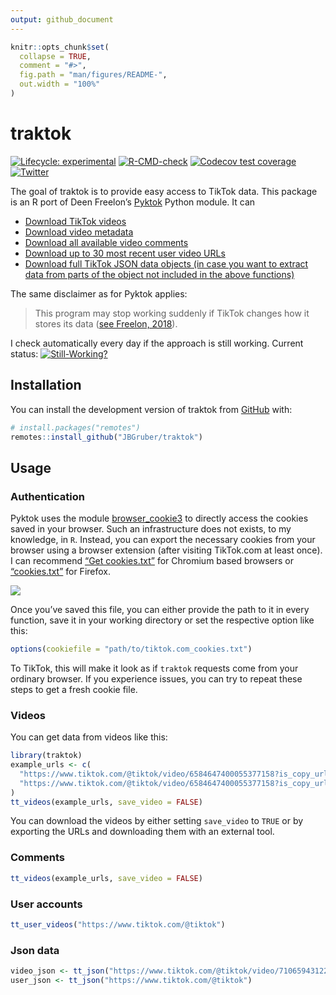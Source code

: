 ```yaml
---
output: github_document
---
```


<!-- README.md is generated from README.Rmd. Please edit that file -->

```r
knitr::opts_chunk$set(
  collapse = TRUE,
  comment = "#>",
  fig.path = "man/figures/README-",
  out.width = "100%"
)
```

# traktok

<!-- badges: start -->
[![Lifecycle: experimental](https://img.shields.io/badge/lifecycle-experimental-orange.svg)](https://lifecycle.r-lib.org/articles/stages.html#experimental)
[![R-CMD-check](https://github.com/JBGruber/traktok/actions/workflows/R-CMD-check.yaml/badge.svg)](https://github.com/JBGruber/traktok/actions/workflows/R-CMD-check.yaml)
[![Codecov test coverage](https://codecov.io/gh/JBGruber/traktok/branch/main/graph/badge.svg)](https://codecov.io/gh/JBGruber/traktok?branch=main)
[![Twitter](https://img.shields.io/twitter/url/https/twitter.com/JohannesBGruber.svg?style=social&label=Follow%20%40JohannesBGruber)](https://twitter.com/JohannesBGruber)
<!-- badges: end -->


The goal of traktok is to provide easy access to TikTok data. This package is an R port of Deen Freelon's [Pyktok](https://github.com/dfreelon/pyktok) Python module. It can

 - [Download TikTok videos](#videos)
 - [Download video metadata](#videos)
 - [Download all available video comments](#comments)
 - [Download up to 30 most recent user video URLs](#user-accounts)
 - [Download full TikTok JSON data objects (in case you want to extract data from parts of the object not included in the above functions)](#json-data)
 
The same disclaimer as for Pyktok applies: 

> This program may stop working suddenly if TikTok changes how it stores its data ([see Freelon, 2018](https://osf.io/preprints/socarxiv/56f4q/)).

I check automatically every day if the approach is still working. Current status: [![Still-Working?](https://github.com/JBGruber/traktok/actions/workflows/still-working.yaml/badge.svg)](https://github.com/JBGruber/traktok/actions/workflows/still-working.yaml)

## Installation

You can install the development version of traktok from [GitHub](https://github.com/) with:

``` r
# install.packages("remotes")
remotes::install_github("JBGruber/traktok")
```

## Usage

### Authentication

Pyktok uses the module [browser_cookie3](https://github.com/borisbabic/browser_cookie3) to directly access the cookies saved in your browser. Such an infrastructure does not exists, to my knowledge, in `R`.
Instead, you can export the necessary cookies from your browser using a browser extension (after visiting TikTok.com at least once).
I can recommend ["Get cookies.txt"](https://chrome.google.com/webstore/detail/get-cookiestxt/bgaddhkoddajcdgocldbbfleckgcbcid) for Chromium based browsers or ["cookies.txt"](https://addons.mozilla.org/en-US/firefox/addon/cookies-txt/) for Firefox.

![](man/figures/cookies.png)

Once you've saved this file, you can either provide the path to it in every function, save it in your working directory or set the respective option like this:

```r
options(cookiefile = "path/to/tiktok.com_cookies.txt")
```

To TikTok, this will make it look as if `traktok` requests come from your ordinary browser.
If you experience issues, you can try to repeat these steps to get a fresh cookie file.

### Videos

You can get data from videos like this:

```r
library(traktok)
example_urls <- c(
  "https://www.tiktok.com/@tiktok/video/6584647400055377158?is_copy_url=1&is_from_webapp=v1",
  "https://www.tiktok.com/@tiktok/video/6584647400055377158?is_copy_url=1&is_from_webapp=v1"
)
tt_videos(example_urls, save_video = FALSE)
```

You can download the videos by either setting `save_video` to `TRUE` or by exporting the URLs and downloading them with an external tool.

### Comments

```r
tt_videos(example_urls, save_video = FALSE)
```

### User accounts

```r
tt_user_videos("https://www.tiktok.com/@tiktok")
```

### Json data

```r
video_json <- tt_json("https://www.tiktok.com/@tiktok/video/7106594312292453675?is_copy_url=1&is_from_webapp=v1")
user_json <- tt_json("https://www.tiktok.com/@tiktok")
```

